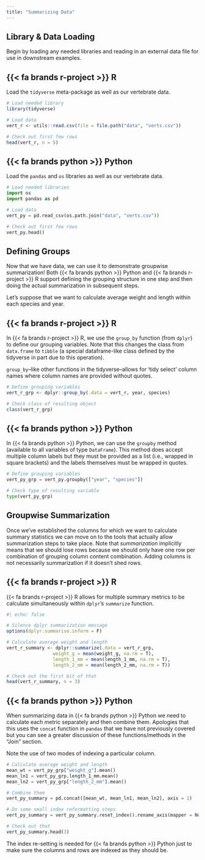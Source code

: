 ```yaml
---
title: "Summarizing Data"
---
```


## Library & Data Loading

Begin by loading any needed libraries and reading in an external data file for use in downstream examples.

:::panel-tabset
## [{{< fa brands r-project >}}]{.r} R

Load the `tidyverse` meta-package as well as our vertebrate data.

```r
# Load needed library
library(tidyverse)

# Load data
vert_r <- utils::read.csv(file = file.path("data", "verts.csv"))

# Check out first few rows
head(vert_r, n = 5)
```

## [{{< fa brands python >}}]{.py} Python

Load the `pandas` and `os` libraries as well as our vertebrate data.

```python
# Load needed libraries
import os
import pandas as pd

# Load data
vert_py = pd.read_csv(os.path.join("data", "verts.csv"))

# Check out first few rows
vert_py.head()
```
:::

## Defining Groups

Now that we have data, we can use it to demonstrate groupwise summarization! Both [{{< fa brands python >}} Python]{.py} and [{{< fa brands r-project >}} R]{.r} support defining the grouping structure in one step and then doing the actual summarization in subsequent steps.

Let's suppose that we want to calculate average weight and length within each species and year.

:::panel-tabset
## [{{< fa brands r-project >}}]{.r} R

In [{{< fa brands r-project >}} R]{.r}, we use the `group_by` function (from `dplyr`) to define our grouping variables. Note that this changes the class from `data.frame` to `tibble` (a special dataframe-like class defined by the tidyverse in part due to this operation).

`group_by`--like other functions in the tidyverse--allows for 'tidy select' column names where column names are provided without quotes.

```r
# Define grouping variables
vert_r_grp <- dplyr::group_by(.data = vert_r, year, species)

# Check class of resulting object
class(vert_r_grp)
```

## [{{< fa brands python >}}]{.py} Python

In [{{< fa brands python >}} Python]{.py}, we can use the `groupby` method (available to all variables of type `DataFrame`). This method does accept multiple column labels but they must be provided as a list (i.e., wrapped in square brackets) and the labels themselves must be wrapped in quotes.

```python
# Define grouping variables
vert_py_grp = vert_py.groupby(["year", "species"])

# Check type of resulting variable
type(vert_py_grp)
```
:::

## Groupwise Summarization

Once we've established the columns for which we want to calculate summary statistics we can move on to the tools that actually allow summarization steps to take place. Note that _summarization_ implicitly means that we should lose rows because we should only have one row per combination of grouping column content combination. Adding columns is not necessarily summarization if it doesn't shed rows.

:::panel-tabset
## [{{< fa brands r-project >}}]{.r} R

[{{< fa brands r-project >}} R]{.r} allows for multiple summary metrics to be calculate simultaneously within `dplyr`'s `summarize` function.

```r
#| echo: false

# Silence dplyr summarization message
options(dplyr.summarise.inform = F)
```

```r
# Calculate average weight and length
vert_r_summary <- dplyr::summarize(.data = vert_r_grp,
                 weight_g = mean(weight_g, na.rm = T),
                 length_1_mm = mean(length_1_mm, na.rm = T),
                 length_2_mm = mean(length_2_mm, na.rm = T))

# Check out the first bit of that
head(vert_r_summary, n = 3)
```

## [{{< fa brands python >}}]{.py} Python

When summarizing data in [{{< fa brands python >}} Python]{.py} we need to calculate each metric separately and then combine them. Apologies that this uses the `concat` function in `pandas` that we have not previously covered but you can see a greater discussion of these functions/methods in the "Join" section.

Note the use of two modes of indexing a particular column.

```python
# Calculate average weight and length
mean_wt = vert_py_grp["weight_g"].mean()
mean_ln1 = vert_py_grp.length_1_mm.mean()
mean_ln2 = vert_py_grp["length_2_mm"].mean()

# Combine them
vert_py_summary = pd.concat([mean_wt, mean_ln1, mean_ln2], axis = 1)

# Do some small index reformatting steps
vert_py_summary = vert_py_summary.reset_index().rename_axis(mapper = None, axis = 1)

# Check out that
vert_py_summary.head(3)
```
The index re-setting is needed for [{{< fa brands python >}} Python]{.py} just to make sure the columns and rows are indexed as they should be.
:::
